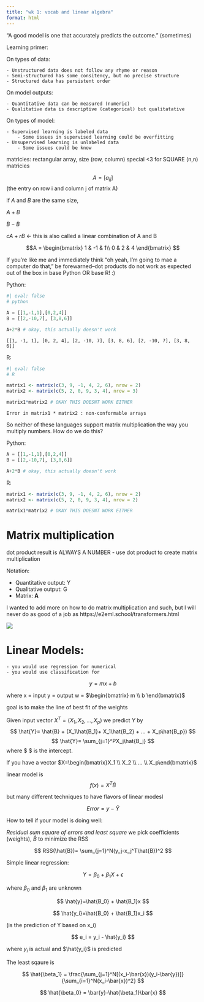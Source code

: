```yaml
---
title: "wk 1: vocab and linear algebra"
format: html
---
```


"A good model is one that accurately predicts the outcome." (sometimes)

Learning primer:

On types of data:

    - Unstructured data does not follow any rhyme or reason
    - Semi-structured has some consitency, but no precise structure
    - Structured data has persistent order

On model outputs: 

    - Quantitative data can be measured (numeric)
    - Qualitative data is descriptive (categorical) but qualitatative

On types of model:

    - Supervised learning is labeled data
        - Some issues in supervised learning could be overfitting
    - Unsupervised learning is unlabeled data
        - Some issues could be know

matricies: rectangular array,
size (row, column)
special <3 for SQUARE (n,n) matricies

$$
A=[a_{ij}]
$$ 
(the entry on row i and column j of matrix A)

if $A$ and $B$ are the same size, 

$A + B$

$B - B$

$cA + rB$ <- this is also called a linear combination of A and B

$$A = \begin{bmatrix}
1 & -1 & 1\\
0 & 2 & 4
\end{bmatrix}
$$

If you're like me and immediately think "oh yeah, I'm going to mae a computer do that," be forewarned--dot products do not work as expected out of the box in base Python OR base R! :) 

Python:
```python
#| eval: false
# python

A = [[1,-1,1],[0,2,4]]
B = [[2,-10,7], [3,8,6]]

A+2*B # okay, this actually doesn't work
```
```
[[1, -1, 1], [0, 2, 4], [2, -10, 7], [3, 8, 6], [2, -10, 7], [3, 8, 6]]
```
R:
```r
#| eval: false
# R

matrix1 <- matrix(c(3, 9, -1, 4, 2, 6), nrow = 2)
matrix2 <- matrix(c(5, 2, 0, 9, 3, 4), nrow = 3)

matrix1*matrix2 # OKAY THIS DOESNT WORK EITHER
```
```
Error in matrix1 * matrix2 : non-conformable arrays
```

So neither of these languages support matrix multiplication the way you multiply numbers. How do we do this?

Python:
```python
A = [[1,-1,1],[0,2,4]]
B = [[2,-10,7], [3,8,6]]

A+2*B # okay, this actually doesn't work
```

R:
```r
matrix1 <- matrix(c(3, 9, -1, 4, 2, 6), nrow = 2)
matrix2 <- matrix(c(5, 2, 0, 9, 3, 4), nrow = 2)

matrix1*matrix2 # OKAY THIS DOESNT WORK EITHER
```


# Matrix multiplication
dot product result is ALWAYS A NUMBER
    - use dot product to create matrix multiplication

Notation:

- Quantitative output: Y
- Qualitative output: G
- Matrix: **A**

I wanted to add more on how to do matrix multiplication and such, but I will never do as good of a job as https://e2eml.school/transformers.html 

![](https://e2eml.school/images/transformers/matrix_mult_three_row_two_col.png)

# Linear Models:
    - you would use regression for numerical
    - you would use classification for 

$$
y = mx+b
$$

where x = input
      y = output
      w = $\begin{bmatrix} m \\ b \end{bmatrix}$

goal is to make the line of best fit of the weights

Given input vector $X^T = (X_1, X_2, ..., X_p)$ we predict $Y$ by 
$$
\hat{Y}= \hat{B} + (X_1\hat{B_1}+ X_1\hat{B_2} + ... + X_p\hat{B_p})
$$
$$
\hat{Y}= \sum_{j=1}^PX_j\hat{B_j}
$$
where $\hat{B_j} $ is the intercept.

If you have a vector $X=\begin{bmatrix}X_1 \\ X_2 \\ ... \\ X_p\end{bmatrix}$

linear model is 
$$
f(x) = X^T\hat{B}
$$

but many different techniques to have flavors of linear modesl

$$
Error = y - \hat{Y}
$$

How to tell if your model is doing well:

_Residual sum square of errors and least square_
we pick coefficients (weights), $\hat{B}$ to minimize the RSS

$$
RSS(\hat{B})= \sum_{j=1}^N(y_j-x_j^T\hat{B})^2
$$


Simple linear regression:

$$
Y = \beta_0 + \beta_1X + \epsilon
$$

where $\beta_0$ and $\beta_1$ are unknown

$$
\hat{y}=\hat{B_0} + \hat{B_1}x
$$

$$
\hat{y_i}=\hat{B_0} + \hat{B_1}x_i 
$$

(is the prediction of Y based on x_i)

$$
e_i = y_i - \hat{y_i}
$$

:::{.callout-important}
where $y_i$ is actual and $\hat{y_i}$ is predicted
:::

The least sqaure is 

$$
\hat{\beta_1} = \frac{\sum_{j=1}^N[(x_i-\bar{x})(y_i-\bar{y})]}{\sum_{i=1}^N(x_i-\bar{x})^2}
$$

$$
\hat{\beta_0} = \bar{y}-\hat{\beta_1}\bar{x}
$$



